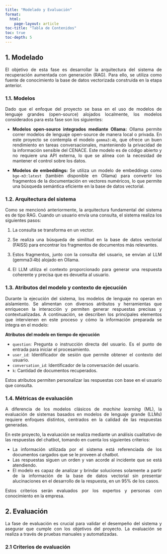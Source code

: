 ```yaml
---
title: "Modelado y Evaluación"
format: 
  html:
    page-layout: article
toc-title: "Tabla de Contenidos"
toc: true
toc-depth: 5
---
```


::: {style="text-align: justify"}

## 1. Modelado
El objetivo de esta fase es desarrollar la arquitectura del sistema de recuperación aumentada con generación (RAG). Para ello, se utiliza como fuente de conocimiento la base de datos vectorizada construida en la etapa anterior.

### 1.1. Modelos
Dado que el enfoque del proyecto se basa en el uso de modelos de lenguaje grandes (open-source) alojados localmente, los modelos considerados para esta fase son los siguientes:

* **Modelos open-source integrados mediante Ollama:** 
Ollama permite correr modelos de lenguaje open-source de manera local o privada. En este proyecto se contempla el modelo `gemma3:4b`, que ofrece un buen rendimiento en tareas conversacionales, manteniendo la privacidad de la información sensible del CENACE. Este modelo es de código abierto y no requiere una API externa, lo que se alinea con la necesidad de mantener el control sobre los datos.

* **Modelos de embeddings:** 
Se utiliza un modelo de embeddings como `bge-m3:latest` (también disponible en Ollama) para convertir los fragmentos de la documentación en vectores numéricos, lo que permite una búsqueda semántica eficiente en la base de datos vectorial.

### 1.2. Arquitectura del sistema
Como se mencionó anteriormente, la arquitectura fundamental del sistema es de tipo RAG. Cuando un usuario envía una consulta, el sistema realiza los siguientes pasos:

1. La consulta se transforma en un vector.

2. Se realiza una búsqueda de similitud en la base de datos vectorial (FAISS) para encontrar los fragmentos de documentos más relevantes.

3. Estos fragmentos, junto con la consulta del usuario, se envían al LLM (gemma3:4b) alojado en Ollama.

4. El LLM utiliza el contexto proporcionado para generar una respuesta coherente y precisa que es devuelta al usuario.

### 1.3. Atributos del modelo y contexto de ejecución
Durante la ejecución del sistema, los modelos de lenguaje no operan en aislamiento. Se alimentan con diversos atributos y herramientas que enriquecen la interacción y permiten generar respuestas precisas y contextualizadas. A continuación, se describen los principales elementos que intervienen en este proceso y cómo la información preparada se integra en el modelo:

**Atributos del modelo en tiempo de ejecución**

* `question`: Pregunta o instrucción directa del usuario. Es el punto de entrada para iniciar el procesamiento.
* `user_id`: Identificador de sesión que permite obtener el contexto del usuario.
* `conversation_id`: Identificador de la conversación del usuario.
* `k`: Cantidad de documentos recuperados.

Estos atributos permiten personalizar las respuestas con base en el usuario que consulta.

### 1.4. Métricas de evaluación
A diferencia de los modelos clásicos de *machine learning* (ML), la evaluación de sistemas basados en modelos de lenguaje grande (LLMs) requiere enfoques distintos, centrados en la calidad de las respuestas generadas.

En este proyecto, la evaluación se realiza mediante un análisis cualitativo de las respuestas del chatbot, tomando en cuenta los siguientes criterios:

- La información utilizada por el sistema está referenciada de los documentos cargados que se le proveen al chatbot.
- Las respuestas siguen un orden y van acorde al incidente que se está atendiendo.
- El modelo es capaz de analizar y brindar soluciones solamente a partir de la información de la base de datos vectorial sin presentar alucinaciones en el desarrollo de la respuesta, en un 95% de los casos.

Estos criterios serán evaluados por los expertos y personas con conocimiento en la empresa.

:::

::: {style="text-align: justify"}
## 2. Evaluación
La fase de evaluación es crucial para validar el desempeño del sistema y asegurar que cumple con los objetivos del proyecto. La evaluación se realiza a través de pruebas manuales y automatizadas.

### 2.1 Criterios de evaluación

:::
